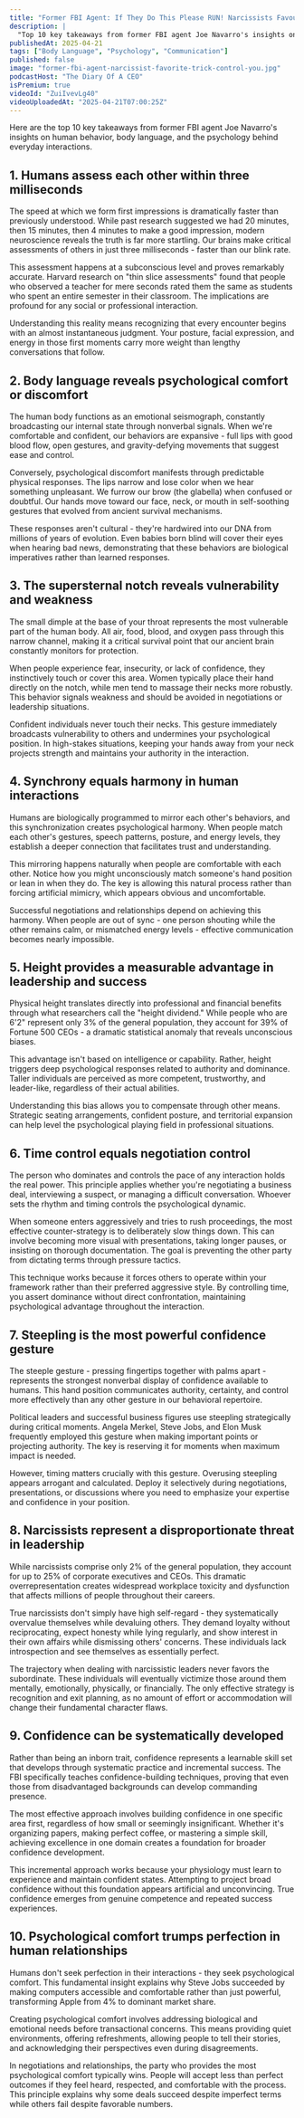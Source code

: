 ```yaml
---
title: "Former FBI Agent: If They Do This Please RUN! Narcissists Favourite Trick To Control You!"
description: |
  "Top 10 key takeaways from former FBI agent Joe Navarro's insights on human behavior, body language, and the psychology behind everyday interactions."
publishedAt: 2025-04-21
tags: ["Body Language", "Psychology", "Communication"]
published: false
image: "former-fbi-agent-narcissist-favorite-trick-control-you.jpg"
podcastHost: "The Diary Of A CEO"
isPremium: true
videoId: "ZuiIvevLg40"
videoUploadedAt: "2025-04-21T07:00:25Z"
---
```



<PodcastSummaryPageLayout frontmatter={frontmatter}>
Here are the top 10 key takeaways from former FBI agent Joe Navarro's insights on human behavior, body language, and the psychology behind everyday interactions.

## 1. Humans assess each other within three milliseconds

The speed at which we form first impressions is dramatically faster than previously understood. While past research suggested we had 20 minutes, then 15 minutes, then 4 minutes to make a good impression, modern neuroscience reveals the truth is far more startling. Our brains make critical assessments of others in just three milliseconds - faster than our blink rate.

This assessment happens at a subconscious level and proves remarkably accurate. Harvard research on "thin slice assessments" found that people who observed a teacher for mere seconds rated them the same as students who spent an entire semester in their classroom. The implications are profound for any social or professional interaction.

Understanding this reality means recognizing that every encounter begins with an almost instantaneous judgment. Your posture, facial expression, and energy in those first moments carry more weight than lengthy conversations that follow.

## 2. Body language reveals psychological comfort or discomfort

The human body functions as an emotional seismograph, constantly broadcasting our internal state through nonverbal signals. When we're comfortable and confident, our behaviors are expansive - full lips with good blood flow, open gestures, and gravity-defying movements that suggest ease and control.

Conversely, psychological discomfort manifests through predictable physical responses. The lips narrow and lose color when we hear something unpleasant. We furrow our brow (the glabella) when confused or doubtful. Our hands move toward our face, neck, or mouth in self-soothing gestures that evolved from ancient survival mechanisms.

These responses aren't cultural - they're hardwired into our DNA from millions of years of evolution. Even babies born blind will cover their eyes when hearing bad news, demonstrating that these behaviors are biological imperatives rather than learned responses.

## 3. The supersternal notch reveals vulnerability and weakness

The small dimple at the base of your throat represents the most vulnerable part of the human body. All air, food, blood, and oxygen pass through this narrow channel, making it a critical survival point that our ancient brain constantly monitors for protection.

When people experience fear, insecurity, or lack of confidence, they instinctively touch or cover this area. Women typically place their hand directly on the notch, while men tend to massage their necks more robustly. This behavior signals weakness and should be avoided in negotiations or leadership situations.

Confident individuals never touch their necks. This gesture immediately broadcasts vulnerability to others and undermines your psychological position. In high-stakes situations, keeping your hands away from your neck projects strength and maintains your authority in the interaction.

## 4. Synchrony equals harmony in human interactions

Humans are biologically programmed to mirror each other's behaviors, and this synchronization creates psychological harmony. When people match each other's gestures, speech patterns, posture, and energy levels, they establish a deeper connection that facilitates trust and understanding.

This mirroring happens naturally when people are comfortable with each other. Notice how you might unconsciously match someone's hand position or lean in when they do. The key is allowing this natural process rather than forcing artificial mimicry, which appears obvious and uncomfortable.

Successful negotiations and relationships depend on achieving this harmony. When people are out of sync - one person shouting while the other remains calm, or mismatched energy levels - effective communication becomes nearly impossible.

## 5. Height provides a measurable advantage in leadership and success

Physical height translates directly into professional and financial benefits through what researchers call the "height dividend." While people who are 6'2" represent only 3% of the general population, they account for 39% of Fortune 500 CEOs - a dramatic statistical anomaly that reveals unconscious biases.

This advantage isn't based on intelligence or capability. Rather, height triggers deep psychological responses related to authority and dominance. Taller individuals are perceived as more competent, trustworthy, and leader-like, regardless of their actual abilities.

Understanding this bias allows you to compensate through other means. Strategic seating arrangements, confident posture, and territorial expansion can help level the psychological playing field in professional situations.

## 6. Time control equals negotiation control

The person who dominates and controls the pace of any interaction holds the real power. This principle applies whether you're negotiating a business deal, interviewing a suspect, or managing a difficult conversation. Whoever sets the rhythm and timing controls the psychological dynamic.

When someone enters aggressively and tries to rush proceedings, the most effective counter-strategy is to deliberately slow things down. This can involve becoming more visual with presentations, taking longer pauses, or insisting on thorough documentation. The goal is preventing the other party from dictating terms through pressure tactics.

This technique works because it forces others to operate within your framework rather than their preferred aggressive style. By controlling time, you assert dominance without direct confrontation, maintaining psychological advantage throughout the interaction.

## 7. Steepling is the most powerful confidence gesture

The steeple gesture - pressing fingertips together with palms apart - represents the strongest nonverbal display of confidence available to humans. This hand position communicates authority, certainty, and control more effectively than any other gesture in our behavioral repertoire.

Political leaders and successful business figures use steepling strategically during critical moments. Angela Merkel, Steve Jobs, and Elon Musk frequently employed this gesture when making important points or projecting authority. The key is reserving it for moments when maximum impact is needed.

However, timing matters crucially with this gesture. Overusing steepling appears arrogant and calculated. Deploy it selectively during negotiations, presentations, or discussions where you need to emphasize your expertise and confidence in your position.

## 8. Narcissists represent a disproportionate threat in leadership

While narcissists comprise only 2% of the general population, they account for up to 25% of corporate executives and CEOs. This dramatic overrepresentation creates widespread workplace toxicity and dysfunction that affects millions of people throughout their careers.

True narcissists don't simply have high self-regard - they systematically overvalue themselves while devaluing others. They demand loyalty without reciprocating, expect honesty while lying regularly, and show interest in their own affairs while dismissing others' concerns. These individuals lack introspection and see themselves as essentially perfect.

The trajectory when dealing with narcissistic leaders never favors the subordinate. These individuals will eventually victimize those around them mentally, emotionally, physically, or financially. The only effective strategy is recognition and exit planning, as no amount of effort or accommodation will change their fundamental character flaws.

## 9. Confidence can be systematically developed

Rather than being an inborn trait, confidence represents a learnable skill set that develops through systematic practice and incremental success. The FBI specifically teaches confidence-building techniques, proving that even those from disadvantaged backgrounds can develop commanding presence.

The most effective approach involves building confidence in one specific area first, regardless of how small or seemingly insignificant. Whether it's organizing papers, making perfect coffee, or mastering a simple skill, achieving excellence in one domain creates a foundation for broader confidence development.

This incremental approach works because your physiology must learn to experience and maintain confident states. Attempting to project broad confidence without this foundation appears artificial and unconvincing. True confidence emerges from genuine competence and repeated success experiences.

## 10. Psychological comfort trumps perfection in human relationships

Humans don't seek perfection in their interactions - they seek psychological comfort. This fundamental insight explains why Steve Jobs succeeded by making computers accessible and comfortable rather than just powerful, transforming Apple from 4% to dominant market share.

Creating psychological comfort involves addressing biological and emotional needs before transactional concerns. This means providing quiet environments, offering refreshments, allowing people to tell their stories, and acknowledging their perspectives even during disagreements.

In negotiations and relationships, the party who provides the most psychological comfort typically wins. People will accept less than perfect outcomes if they feel heard, respected, and comfortable with the process. This principle explains why some deals succeed despite imperfect terms while others fail despite favorable numbers.

</PodcastSummaryPageLayout>

